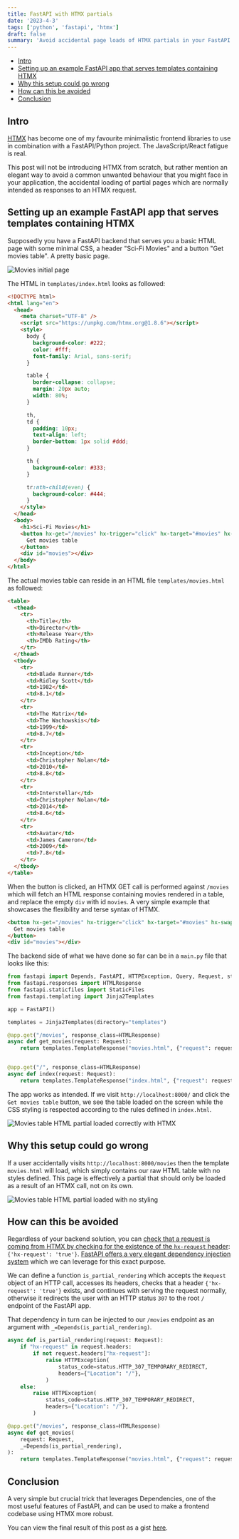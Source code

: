 ```yaml
---
title: FastAPI with HTMX partials
date: '2023-4-3'
tags: ['python', 'fastapi', 'htmx']
draft: false
summary: 'Avoid accidental page loads of HTMX partials in your FastAPI app'
---
```


- [Intro](#intro)
- [Setting up an example FastAPI app that serves templates containing HTMX](#setting-up-an-example-fastapi-app-that-serves-templates-containing-htmx)
- [Why this setup could go wrong](#why-this-setup-could-go-wrong)
- [How can this be avoided](#how-can-this-be-avoided)
- [Conclusion](#conclusion)

## Intro

[HTMX](https://htmx.org/) has become one of my favourite minimalistic frontend libraries to use in combination with a FastAPI/Python project. The JavaScript/React fatigue is real.

This post will not be introducing HTMX from scratch, but rather mention an elegant way to avoid a common unwanted behaviour that you might face in your application, the accidental loading of partial pages which are normally intended as responses to an HTMX request.

## Setting up an example FastAPI app that serves templates containing HTMX

Supposedly you have a FastAPI backend that serves you a basic HTML page with some minimal CSS, a header "Sci-Fi Movies" and a button "Get movies table". A pretty basic page.

![Movies initial page](/static/images/movies-no-table.png 'Movies initial page')

The HTML in `templates/index.html` looks as followed:

```html
<!DOCTYPE html>
<html lang="en">
  <head>
    <meta charset="UTF-8" />
    <script src="https://unpkg.com/htmx.org@1.8.6"></script>
    <style>
      body {
        background-color: #222;
        color: #fff;
        font-family: Arial, sans-serif;
      }

      table {
        border-collapse: collapse;
        margin: 20px auto;
        width: 80%;
      }

      th,
      td {
        padding: 10px;
        text-align: left;
        border-bottom: 1px solid #ddd;
      }

      th {
        background-color: #333;
      }

      tr:nth-child(even) {
        background-color: #444;
      }
    </style>
  </head>
  <body>
    <h1>Sci-Fi Movies</h1>
    <button hx-get="/movies" hx-trigger="click" hx-target="#movies" hx-swap="outerHTML">
      Get movies table
    </button>
    <div id="movies"></div>
  </body>
</html>
```

The actual movies table can reside in an HTML file `templates/movies.html` as followed:

```html
<table>
  <thead>
    <tr>
      <th>Title</th>
      <th>Director</th>
      <th>Release Year</th>
      <th>IMDb Rating</th>
    </tr>
  </thead>
  <tbody>
    <tr>
      <td>Blade Runner</td>
      <td>Ridley Scott</td>
      <td>1982</td>
      <td>8.1</td>
    </tr>
    <tr>
      <td>The Matrix</td>
      <td>The Wachowskis</td>
      <td>1999</td>
      <td>8.7</td>
    </tr>
    <tr>
      <td>Inception</td>
      <td>Christopher Nolan</td>
      <td>2010</td>
      <td>8.8</td>
    </tr>
    <tr>
      <td>Interstellar</td>
      <td>Christopher Nolan</td>
      <td>2014</td>
      <td>8.6</td>
    </tr>
    <tr>
      <td>Avatar</td>
      <td>James Cameron</td>
      <td>2009</td>
      <td>7.8</td>
    </tr>
  </tbody>
</table>
```

When the button is clicked, an HTMX GET call is performed against `/movies` which will fetch an HTML response containing movies rendered in a table, and replace the empty `div` with id `movies`. A very simple example that showcases the flexibility and terse syntax of HTMX.

```html
<button hx-get="/movies" hx-trigger="click" hx-target="#movies" hx-swap="outerHTML">
  Get movies table
</button>
<div id="movies"></div>
```

The backend side of what we have done so far can be in a `main.py` file that looks like this:

```python
from fastapi import Depends, FastAPI, HTTPException, Query, Request, status
from fastapi.responses import HTMLResponse
from fastapi.staticfiles import StaticFiles
from fastapi.templating import Jinja2Templates

app = FastAPI()

templates = Jinja2Templates(directory="templates")

@app.get("/movies", response_class=HTMLResponse)
async def get_movies(request: Request):
    return templates.TemplateResponse("movies.html", {"request": request})


@app.get("/", response_class=HTMLResponse)
async def index(request: Request):
    return templates.TemplateResponse("index.html", {"request": request})
```

The app works as intended. If we visit `http://localhost:8000/` and click the `Get movies table` button, we see the table loaded on the screen while the CSS styling is respected according to the rules defined in `index.html`.

![Movies table HTML partial loaded correctly with HTMX](/static/images/movies-table.png 'Movies table HTML partial loaded correctly with HTMX')

## Why this setup could go wrong

If a user accidentally visits `http://localhost:8000/movies` then the template `movies.html` will load, which simply contains our raw HTML table with no styles defined. This page is effectively a partial that should only be loaded as a result of an HTMX call, not on its own.

![Movies table HTML partial loaded with no styling](/static/images/movies-partial-loaded.png 'Movies table HTML partial loaded with no styling')

## How can this be avoided

Regardless of your backend solution, you can [check that a request is coming from HTMX by checking for the existence of the `hx-request` header](https://htmx.org/docs/#request-header): `{'hx-request': 'true'}`. [FastAPI offers a very elegant dependency injection system](https://fastapi.tiangolo.com/tutorial/dependencies/) which we can leverage for this exact purpose.

We can define a function `is_partial_rendering` which accepts the `Request` object of an HTTP call, accesses its headers, checks that a header `{'hx-request': 'true'}` exists, and continues with serving the request normally, otherwise it redirects the user with an HTTP status `307` to the root `/` endpoint of the FastAPI app.

That dependency in turn can be injected to our `/movies` endpoint as an argument with `_=Depends(is_partial_rendering)`.

```python
async def is_partial_rendering(request: Request):
    if "hx-request" in request.headers:
        if not request.headers["hx-request"]:
            raise HTTPException(
                status_code=status.HTTP_307_TEMPORARY_REDIRECT,
                headers={"Location": "/"},
            )
    else:
        raise HTTPException(
            status_code=status.HTTP_307_TEMPORARY_REDIRECT,
            headers={"Location": "/"},
        )

@app.get("/movies", response_class=HTMLResponse)
async def get_movies(
    request: Request,
    _=Depends(is_partial_rendering),
):
    return templates.TemplateResponse("movies.html", {"request": request})
```

## Conclusion

A very simple but crucial trick that leverages Dependencies, one of the most useful features of FastAPI, and can be used to make a frontend codebase using HTMX more robust.

You can view the final result of this post as a gist [here](https://gist.github.com/angelospanag/4b875350e72b3241b0ccac18db09567e).
